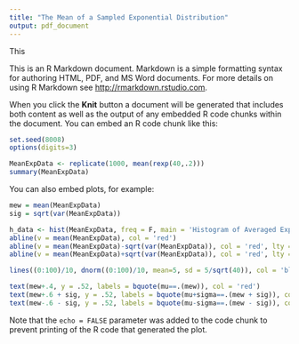 ```yaml
---
title: "The Mean of a Sampled Exponential Distribution"
output: pdf_document
---
```


This

This is an R Markdown document. Markdown is a simple formatting syntax for authoring HTML, PDF, and MS Word documents. For more details on using R Markdown see <http://rmarkdown.rstudio.com>.

When you click the **Knit** button a document will be generated that includes both content as well as the output of any embedded R code chunks within the document. You can embed an R code chunk like this:
```r
set.seed(8008)
options(digits=3)
```

```r
MeanExpData <- replicate(1000, mean(rexp(40,.2)))
summary(MeanExpData)
```

You can also embed plots, for example:

```r

mew = mean(MeanExpData)
sig = sqrt(var(MeanExpData))

h_data <- hist(MeanExpData, freq = F, main = 'Histogram of Averaged Exponential Samples', xlab = 'Average of 40 Exponential Distribution Samples')
abline(v = mean(MeanExpData), col = 'red')
abline(v = mean(MeanExpData)-sqrt(var(MeanExpData)), col = 'red', lty = 2)
abline(v = mean(MeanExpData)+sqrt(var(MeanExpData)), col = 'red', lty = 2)

lines((0:100)/10, dnorm((0:100)/10, mean=5, sd = 5/sqrt(40)), col = 'blue')

text(mew+.4, y = .52, labels = bquote(mu==.(mew)), col = 'red')
text(mew+.6 + sig, y = .52, labels = bquote(mu+sigma==.(mew + sig)), col = 'red')
text(mew-.6 - sig, y = .52, labels = bquote(mu-sigma==.(mew - sig)), col = 'red')

```

Note that the `echo = FALSE` parameter was added to the code chunk to prevent printing of the R code that generated the plot.
